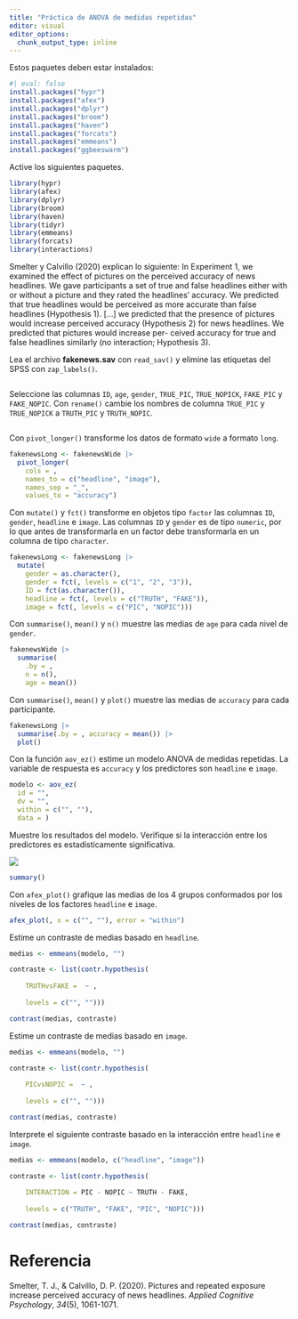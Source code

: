 ```yaml
---
title: "Práctica de ANOVA de medidas repetidas"
editor: visual
editor_options: 
  chunk_output_type: inline
---
```


Estos paquetes deben estar instalados:

```r
#| eval: false
install.packages("hypr")
install.packages("afex")
install.packages("dplyr")
install.packages("broom")
install.packages("haven")
install.packages("forcats")
install.packages("emmeans")
install.packages("ggbeeswarm")
```

Active los siguientes paquetes.

```r

library(hypr)
library(afex)
library(dplyr)
library(broom)
library(haven)
library(tidyr)
library(emmeans)
library(forcats)
library(interactions)
```

Smelter y Calvillo (2020) explican lo siguiente: In Experiment 1, we examined the effect of pictures on the perceived accuracy of news headlines. We gave participants a set of true and false headlines either with or without a picture and they rated the headlines' accuracy. We predicted that true headlines would be perceived as more accurate than false headlines (Hypothesis 1). \[...\] we predicted that the presence of pictures would increase perceived accuracy (Hypothesis 2) for news headlines. We predicted that pictures would increase per- ceived accuracy for true and false headlines similarly (no interaction; Hypothesis 3).

Lea el archivo **fakenews.sav** con `read_sav()` y elimine las etiquetas del SPSS con `zap_labels()`.

```r


```

Seleccione las columnas `ID`, `age`, `gender`, `TRUE_PIC`, `TRUE_NOPICK`, `FAKE_PIC` y `FAKE_NOPIC`. Con `rename()` cambie los nombres de columna `TRUE_PIC` y `TRUE_NOPICK` a `TRUTH_PIC` y `TRUTH_NOPIC`.

```r


```

Con `pivot_longer()` transforme los datos de formato `wide` a formato `long`.

```r

fakenewsLong <- fakenewsWide |>
  pivot_longer(
    cols = ,
    names_to = c("headline", "image"),
    names_sep = "_",
    values_to = "accuracy")
```

Con `mutate()` y `fct()` transforme en objetos tipo `factor` las columnas `ID`, `gender`, `headline` e `image`. Las columnas `ID` y `gender` es de tipo `numeric`, por lo que antes de transformarla en un factor debe transformarla en un columna de tipo `character`.

```r

fakenewsLong <- fakenewsLong |>
  mutate(
    gender = as.character(),
    gender = fct(, levels = c("1", "2", "3")),
    ID = fct(as.character()),
    headline = fct(, levels = c("TRUTH", "FAKE")),
    image = fct(, levels = c("PIC", "NOPIC")))
```

Con `summarise()`, `mean()` y `n()` muestre las medias de `age` para cada nivel de `gender`.

```r

fakenewsWide |>
  summarise(
    .by = ,
    n = n(),
    age = mean())
```

Con `summarise()`, `mean()` y `plot()` muestre las medias de `accuracy` para cada participante.

```r

fakenewsLong |>
  summarise(.by = , accuracy = mean()) |>
  plot()
```

Con la función `aov_ez()` estime un modelo ANOVA de medidas repetidas. La variable de respuesta es `accuracy` y los predictores son `headline` e `image`.

```r

modelo <- aov_ez(
  id = "", 
  dv = "",
  within = c("", ""),
  data = )
```

Muestre los resultados del modelo. Verifique si la interacción entre los predictores es estadísticamente significativa.

![](resultados.png){fig-align="center"}

```r

summary()
```

Con `afex_plot()` grafique las medias de los 4 grupos conformados por los niveles de los factores `headline` e `image`.

```r

afex_plot(, x = c("", ""), error = "within")
```

Estime un contraste de medias basado en `headline`.

```r

medias <- emmeans(modelo, "")

contraste <- list(contr.hypothesis(
  
    TRUTHvsFAKE =  ~ ,
    
    levels = c("", "")))

contrast(medias, contraste)
```

Estime un contraste de medias basado en `image`.

```r

medias <- emmeans(modelo, "")

contraste <- list(contr.hypothesis(
    
    PICvsNOPIC =  ~ ,
    
    levels = c("", "")))

contrast(medias, contraste)
```

Interprete el siguiente contraste basado en la interacción entre `headline` e `image`.

```r

medias <- emmeans(modelo, c("headline", "image"))

contraste <- list(contr.hypothesis(
    
    INTERACTION = PIC - NOPIC ~ TRUTH - FAKE,
    
    levels = c("TRUTH", "FAKE", "PIC", "NOPIC")))

contrast(medias, contraste)
```

# Referencia

Smelter, T. J., & Calvillo, D. P. (2020). Pictures and repeated exposure increase perceived accuracy of news headlines. *Applied Cognitive Psychology*, *34*(5), 1061-1071.
